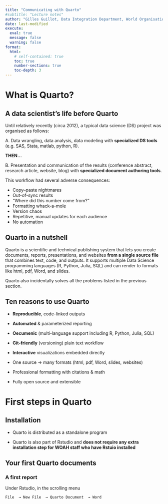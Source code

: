 ```yaml
---
title: "Communicating with Quarto" 
#subtitle: "Lecture notes"
author: "Gilles Guillot, Data Integration Department, World Organisation for Animal Health"
date: last-modified
execute: 
  eval: true
  message: false
  warning: false
format:
  html:
    # self-contained: true
    toc: true
    number-sections: true 
    toc-depth: 3
---
```




# What is Quarto?

## A data scientist's life before Quarto 

Until relatively recently (circa 2012), a typical data science (DS) project was organised as follows:

A. Data wrangling, data analysis, data modeling with **specialized DS tools** (e.g. SAS, Stata, matlab, python, R).

**THEN...**

B. Presentation and communication of the results (conference abstract, research article, website, blog) with **specialized  document authoring tools**.


This workflow had several adverse consequences:

- Copy–paste nightmares
- Out-of-sync results
- “Where did this number come from?”
- Formatting whack-a-mole
- Version chaos
- Repetitive, manual updates for each audience
- No automation

## Quarto in a nutshell


Quarto is a scientific and technical publishing system that lets you create documents, reports, presentations, and websites **from a single source file** that combines text, code, and outputs. 
It supports multiple Data Science programming languages (R, Python, Julia, SQL) and can render to formats like html, pdf, Word, and slides.

Quarto also  incidentally solves all the problems listed in the previous section.

## Ten reasons to use Quarto


- **Reproducible**, code-linked outputs

- **Automated** & parameterized reporting


- **Oecumenic**  (multi-language support including R, Python, Julia, SQL)

- **Git-friendly** (versioning) plain text workflow

- **Interactive** visualizations embedded directly

- One source → many formats (html, pdf, Word, slides, websites)

- Professional formatting with citations & math

- Fully open source and extensible


# First steps in Quarto

## Installation


- Quarto is  distributed as a standalone program

- Quarto is also part of Rstudio and **does not require any extra installation step for WOAH staff who have Rstuio installed**

## Your first Quarto documents

### A first report

Under Rstudio, in the scrolling menu

`File  → New File  → Quarto Document  → Word `





